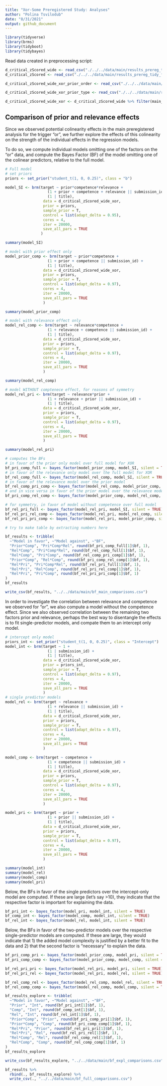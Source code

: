 ```yaml
---
title: "Xor-Some Preregistered Study: Analyses"
author: "Polina Tsvilodub"
date: "8/31/2021"
output: github_document
---
```


```r
library(tidyverse)
library(brms)
library(tidyboot)
library(tidybayes)
```

Read data created in preprocessing script:
```r
d_critical_zScored_wide <- read_csv("./../../data/main/results_prereg_tidy_final_zScored_wide.csv")
d_critical_zScored <- read_csv("./../../data/main/results_prereg_tidy_final_zScored_long.csv")

d_critical_zScored_wide_xor_prior_order <- read_csv("./../../data/main/results_prereg_tidy_final_zScored_wide_xor_priors-order.csv")

d_critical_zScored_wide_xor_prior_type <- read_csv("./../../data/main/results_prereg_tidy_final_zScored_wide_xor_priors-type.csv")

d_critical_zScored_wide_xor <- d_critical_zScored_wide %>% filter(main_type == "xor")
```


## Comparison of prior and relevance effects 

Since we observed potential colinearity effects in the main preregistered analysis for the trigger "or", we further explore the effects of this colinearity on the strength of the individual effects in the regression models. 

To do so, we compute individual models omitting one of the factors on the "or" data, and compute the Bayes Factor (BF) of the model omitting one of the colinear predictors, relative to the full model.

```r
# Full model 
# set priors
priors <- set_prior("student_t(1, 0, 0.25)", class = "b")

model_SI <- brm(target ~ prior*competence*relevance +
                   (1 + prior + competence + relevance || submission_id) +
                   (1 | title),
                 data = d_critical_zScored_wide_xor,
                 prior = priors,
                 sample_prior = T,
                 control = list(adapt_delta = 0.95),
                 cores = 4,
                 iter = 20000,
                 save_all_pars = TRUE
                )
```

```r
summary(model_SI)
```

```r
# model with prior effect only
model_prior_comp <- brm(target ~ prior*competence +
                   (1 + prior + competence || submission_id) +
                   (1 | title),
                 data = d_critical_zScored_wide_xor,
                 prior = priors,
                 sample_prior = T,
                 control = list(adapt_delta = 0.97),
                 cores = 4,
                 iter = 20000,
                 save_all_pars = TRUE
                 )
```

```r
summary(model_prior_comp)
```

```r
# model with relevance effect only
model_rel_comp <- brm(target ~ relevance*competence +
                   (1 + relevance + competence || submission_id) +
                   (1 | title),
                 data = d_critical_zScored_wide_xor,
                 prior = priors,
                 sample_prior = T,
                 control = list(adapt_delta = 0.97),
                 cores = 4,
                 iter = 20000,
                 save_all_pars = TRUE
                 )
```

```r
summary(model_rel_comp)
```

```r
# model WITHOUT comptenece effect, for reasons of symmetry
model_rel_pri <- brm(target ~ relevance*prior +
                   (1 + relevance + prior || submission_id) +
                   (1 | title),
                 data = d_critical_zScored_wide_xor,
                 prior = priors,
                 sample_prior = T,
                 control = list(adapt_delta = 0.97),
                 cores = 4,
                 iter = 20000,
                 save_all_pars = TRUE
                 )
```

```r
summary(model_rel_pri)
```

```r
# computes the BFs 
# in favor of the prior only model over full model for XOR
bf_pri_comp_full <- bayes_factor(model_prior_comp, model_SI, silent = TRUE)
# in favor of the relevance only model over the full model for XOR
bf_rel_comp_full <- bayes_factor(model_rel_comp, model_SI, silent = TRUE)
# in favor of the relevance model over the prior model
bf_rel_comp_pri_comp <- bayes_factor(model_rel_comp, model_prior_comp, silent = TRUE)
# and in vice versa in favor of the prior model over the relevance model
bf_pri_comp_rel_comp <- bayes_factor(model_prior_comp, model_rel_comp, silent = TRUE)

# for symmetry, in favor of model without competence over full model
bf_rel_pri_full <- bayes_factor(model_rel_pri, model_SI, silent = TRUE)
bf_rel_pri_rel_comp <- bayes_factor(model_rel_pri, model_rel_comp, silent = TRUE)
bf_rel_pri_pri_comp <- bayes_factor(model_rel_pri, model_prior_comp, silent = TRUE)

```

```r
# try to make table by extracting numbers here

bf_results <- tribble(
  ~"Model in favor", ~"Model against", ~"BF",
  "Prior*Comp", "Pri*Comp*Rel", round(bf_pri_comp_full[1]$bf, 1),
  "Rel*Comp", "Pri*Comp*Rel", round(bf_rel_comp_full[1]$bf, 1),
  "Rel*Comp", "Pri*Comp", round(bf_rel_comp_pri_comp[1]$bf, 1),
  "Prior*Comp", "Rel*Comp", round(bf_pri_comp_rel_comp[1]$bf, 1),
  "Rel*Pri", "Pri*Comp*Rel", round(bf_rel_pri_full[1]$bf, 1),
  "Rel*Pri", "Rel*Comp", round(bf_rel_pri_rel_comp[1]$bf, 1),
  "Rel*Pri", "Pri*Comp", round(bf_rel_pri_pri_comp[1]$bf, 1)
)
bf_results

write_csv(bf_results, "../../data/main/bf_main_comparisons.csv")
```

In order to investigate the correlation between relevance and competence we observed for "or", we also compute a model without the competence effect. Since we also observed correlation between the remaining two factors prior and relevance, perhaps the best way to disentangle the effects is to fit single-predictor models, and compate them to an intercept only model.
```r
# intercept only model
priors_int <- set_prior("student_t(1, 0, 0.25)", class = "Intercept")
model_int <- brm(target ~ 1 +
                   (1 | submission_id) +
                   (1 | title),
                 data = d_critical_zScored_wide_xor,
                 prior = priors_int,
                 sample_prior = T,
                 control = list(adapt_delta = 0.97),
                 cores = 4,
                 iter = 20000,
                 save_all_pars = TRUE
                 )
# single predictor models
model_rel <- brm(target ~ relevance +
                   (1 + relevance || submission_id) +
                   (1 | title),
                 data = d_critical_zScored_wide_xor,
                 prior = priors,
                 sample_prior = T,
                 control = list(adapt_delta = 0.97),
                 cores = 4,
                 iter = 20000,
                 save_all_pars = TRUE
                 )

model_comp <- brm(target ~ competence +
                   (1 + competence || submission_id) +
                   (1 | title),
                 data = d_critical_zScored_wide_xor,
                 prior = priors,
                 sample_prior = T,
                 control = list(adapt_delta = 0.97),
                 cores = 4,
                 iter = 20000,
                 save_all_pars = TRUE
                 )

model_pri <- brm(target ~ prior +
                   (1 + prior || submission_id) +
                   (1 | title),
                 data = d_critical_zScored_wide_xor,
                 prior = priors,
                 sample_prior = T,
                 control = list(adapt_delta = 0.97),
                 cores = 4,
                 iter = 20000,
                 save_all_pars = TRUE
                 )
```

```r
summary(model_int)
summary(model_rel)
summary(model_comp)
summary(model_pri)
```

Below, the BFs in favor of the single predictors over the intercept-only model are computed. If these are large (let's say >10), they indicate that the respective factor is important for explaining the data. 
```r
bf_pri_int <- bayes_factor(model_pri, model_int, silent = TRUE)
bf_comp_int <- bayes_factor(model_comp, model_int, silent = TRUE)
bf_rel_int <- bayes_factor(model_rel, model_int, silent = TRUE)
```

Below, the BFs in favor of the two-predictor models over the respective single-predictor models are computed. If these are large, they would indicate that 1) the added model complexity is justified by a better fit to the data and 2) that the second factor is "necessary" to explain the data.
```r
bf_pri_comp_pri <- bayes_factor(model_prior_comp, model_pri, silent = TRUE)
bf_pri_comp_comp <- bayes_factor(model_prior_comp, model_comp, silent = TRUE)

bf_rel_pri_pri <- bayes_factor(model_rel_pri, model_pri, silent = TRUE)
bf_rel_pri_rel <- bayes_factor(model_rel_pri, model_rel, silent = TRUE)

bf_rel_comp_rel <- bayes_factor(model_rel_comp, model_rel, silent = TRUE)
bf_rel_comp_comp <- bayes_factor(model_rel_comp, model_comp, silent = TRUE)
```

```r

bf_results_explore <- tribble(
  ~"Model in favor", ~"Model against", ~"BF",
  "Prior", "Int", round(bf_pri_int[1]$bf, 1),
  "Comp", "Int", round(bf_comp_int[1]$bf, 1),
  "Rel", "Int", round(bf_rel_int[1]$bf, 1),
  "Prior*Comp", "Prior", round(bf_pri_comp_pri[1]$bf, 1),
  "Prior*Comp", "Comp", round(bf_pri_comp_comp[1]$bf, 1),
  "Rel*Pri", "Prior", round(bf_rel_pri_pri[1]$bf, 1),
  "Rel*Pri", "Rel", round(bf_rel_pri_rel[1]$bf, 1),
  "Rel*Comp", "Rel", round(bf_rel_comp_rel[1]$bf, 1),
  "Rel*Comp", "Comp", round(bf_rel_comp_comp[1]$bf, 1)
)
bf_results_explore

write_csv(bf_results_explore, "../../data/main/bf_expl_comparisons.csv")

bf_results %>% 
  rbind(., bf_results_explore) %>%
  write_csv(., "../../data/main/bf_full_comparisons.csv")
```